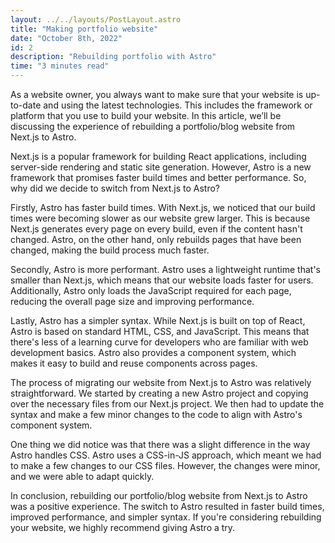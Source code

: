 ```yaml
---
layout: ../../layouts/PostLayout.astro
title: "Making portfolio website"
date: "October 8th, 2022"
id: 2
description: "Rebuilding portfolio with Astro"
time: "3 minutes read"
---
```


As a website owner, you always want to make sure that your website is up-to-date and using the latest technologies. This includes the framework or platform that you use to build your website. In this article, we’ll be discussing the experience of rebuilding a portfolio/blog website from Next.js to Astro.

Next.js is a popular framework for building React applications, including server-side rendering and static site generation. However, Astro is a new framework that promises faster build times and better performance. So, why did we decide to switch from Next.js to Astro?

Firstly, Astro has faster build times. With Next.js, we noticed that our build times were becoming slower as our website grew larger. This is because Next.js generates every page on every build, even if the content hasn't changed. Astro, on the other hand, only rebuilds pages that have been changed, making the build process much faster.

Secondly, Astro is more performant. Astro uses a lightweight runtime that's smaller than Next.js, which means that our website loads faster for users. Additionally, Astro only loads the JavaScript required for each page, reducing the overall page size and improving performance.

Lastly, Astro has a simpler syntax. While Next.js is built on top of React, Astro is based on standard HTML, CSS, and JavaScript. This means that there's less of a learning curve for developers who are familiar with web development basics. Astro also provides a component system, which makes it easy to build and reuse components across pages.

The process of migrating our website from Next.js to Astro was relatively straightforward. We started by creating a new Astro project and copying over the necessary files from our Next.js project. We then had to update the syntax and make a few minor changes to the code to align with Astro's component system.

One thing we did notice was that there was a slight difference in the way Astro handles CSS. Astro uses a CSS-in-JS approach, which meant we had to make a few changes to our CSS files. However, the changes were minor, and we were able to adapt quickly.

In conclusion, rebuilding our portfolio/blog website from Next.js to Astro was a positive experience. The switch to Astro resulted in faster build times, improved performance, and simpler syntax. If you're considering rebuilding your website, we highly recommend giving Astro a try.
